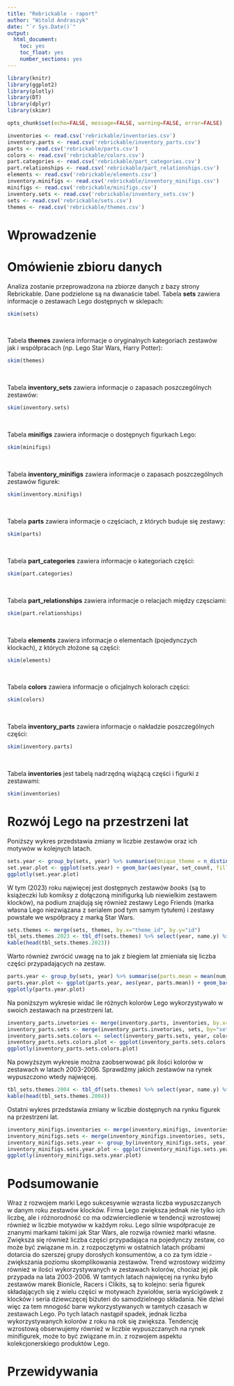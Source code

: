 ```yaml
---
title: "Rebrickable - raport"
author: "Witold Andraszyk"
date: "`r Sys.Date()`"
output: 
  html_document: 
    toc: yes
    toc_float: yes
    number_sections: yes
---
```

```r
library(knitr)
library(ggplot2)
library(plotly)
library(DT)
library(dplyr)
library(skimr)

opts_chunk$set(echo=FALSE, message=FALSE, warning=FALSE, error=FALSE)
```

```r
inventories <- read.csv('rebrickable/inventories.csv')
inventory.parts <- read.csv('rebrickable/inventory_parts.csv')
parts <- read.csv('rebrickable/parts.csv')
colors <- read.csv('rebrickable/colors.csv')
part.categories <- read.csv('rebrickable/part_categories.csv')
part.relationships <- read.csv('rebrickable/part_relationships.csv')
elements <- read.csv('rebrickable/elements.csv')
inventory.minifigs <- read.csv('rebrickable/inventory_minifigs.csv')
minifigs <- read.csv('rebrickable/minifigs.csv')
inventory.sets <- read.csv('rebrickable/inventory_sets.csv')
sets <- read.csv('rebrickable/sets.csv')
themes <- read.csv('rebrickable/themes.csv')
```

# Wprowadzenie

# Omówienie zbioru danych
Analiza zostanie przeprowadzona na zbiorze danych z bazy strony Rebrickable. Dane podzielone są na dwanaście tabel. Tabela **sets** zawiera
informacje o zestawach Lego dostępnych w sklepach:
```r
skim(sets)
```

<br>

Tabela **themes** zawiera informacje o oryginalnych kategoriach zestawów jak i współpracach (np. Lego Star Wars, Harry Potter):
```r
skim(themes)
```

<br>

Tabela **inventory_sets** zawiera informacje o zapasach poszczególnych zestawów:
```r
skim(inventory.sets)
```

<br>

Tabela **minifigs** zawiera informacje o dostępnych figurkach Lego:
```r
skim(minifigs)
```

<br>

Tabela **inventory_minifigs** zawiera informacje o zapasach poszczególnych zestawów figurek:
```r
skim(inventory.minifigs)
```

<br>

Tabela **parts** zawiera informacje o częściach, z których buduje się zestawy:
```r
skim(parts)
```

<br>

Tabela **part_categories** zawiera informacje o kategoriach części:
```r
skim(part.categories)
```

<br>

Tabela **part_relationships** zawiera informacje o relacjach między częsciami:
```r
skim(part.relationships)
```

<br>

Tabela **elements** zawiera informacje o elementach (pojedynczych klockach), z których złożone są części:
```r
skim(elements)
```

<br>

Tabela **colors** zawiera informacje o oficjalnych kolorach części:
```r
skim(colors)
```

<br>

Tabela **inventory_parts** zawiera informacje o nakładzie poszczególnych części:
```r
skim(inventory.parts)
```

<br>

Tabela **inventories** jest tabelą nadrzędną wiążącą części i figurki z zestawami:
```r
skim(inventories)
```

# Rozwój Lego na przestrzeni lat
Poniższy wykres przedstawia zmiany w liczbie zestawów oraz ich motywów w kolejnych latach. 
```r
sets.year <- group_by(sets, year) %>% summarise(Unique_theme = n_distinct(theme_id), set_count = n())
set.year.plot <- ggplot(sets.year) + geom_bar(aes(year, set_count, fill="zestawy"), stat="identity") + geom_bar(aes(year, Unique_theme, fill="motywy"), stat = "identity") + xlab("rok") + ylab("liczba zestawów/motywów") + theme_light()
ggplotly(set.year.plot)
```

W tym (2023) roku najwięcej jest dostępnych zestawów *books* (są to książeczki lub komiksy z dołączoną minifigurką lub niewielkim zestawem klocków), na podium znajdują się również zestawy Lego Friends (marka własna Lego niezwiązana z serialem pod tym samym tytułem) i zestawy powstałe we współpracy z marką Star Wars.
```r
sets.themes <- merge(sets, themes, by.x="theme_id", by.y="id")
tbl_sets.themes.2023 <- tbl_df(sets.themes) %>% select(year, name.y) %>% filter(year==2023) %>% group_by(name.y) %>% summarise(set_count = n()) %>% rename(theme=name.y) %>% arrange(desc(set_count))
kable(head(tbl_sets.themes.2023))
```

Warto również zwrócić uwagę na to jak z biegiem lat zmieniała się liczba części przypadających na zestaw.
```r
parts.year <- group_by(sets, year) %>% summarise(parts.mean = mean(num_parts))
parts.year.plot <- ggplot(parts.year, aes(year, parts.mean)) + geom_bar(stat="identity") + xlab("rok") + ylab("średnia liczba części w zestawie") + theme_light()
ggplotly(parts.year.plot)
```

Na poniższym wykresie widać ile różnych kolorów Lego wykorzystywało w swoich zestawach na przestrzeni lat.
```r
inventory_parts.invetories <- merge(inventory.parts, inventories, by.x="inventory_id", by.y="id")
inventory_parts.sets <- merge(inventory_parts.invetories, sets, by="set_num")
inventory_parts.sets.colors <- select(inventory_parts.sets, year, color_id) %>% group_by(year) %>% summarise(unique_colors=n_distinct(color_id))
inventory_parts.sets.colors.plot <- ggplot(inventory_parts.sets.colors, aes(year, unique_colors)) + geom_bar(stat="identity") + xlab("rok") + ylab("liczba kolorów") + theme_light()
ggplotly(inventory_parts.sets.colors.plot)
```

Na powyższym wykresie można zaobserwować pik ilości kolorów w zestawach w latach 2003-2006. Sprawdźmy jakich zestawów na rynek wypuszczono wtedy najwięcej.
```r
tbl_sets.themes.2004 <- tbl_df(sets.themes) %>% select(year, name.y) %>% filter(year>2002, year<2007) %>% group_by(name.y) %>% summarise(set_count = n()) %>% rename(theme=name.y) %>% arrange(desc(set_count))
kable(head(tbl_sets.themes.2004))
```

Ostatni wykres przedstawia zmiany w liczbie dostępnych na rynku figurek na przestrzeni lat.
```r
inventory_minifigs.inventories <- merge(inventory.minifigs, inventories, by.x="inventory_id", by.y="id")
inventory_minifigs.sets <- merge(inventory_minifigs.inventories, sets, by="set_num")
inventory_minifigs.sets.year <- group_by(inventory_minifigs.sets, year) %>% summarise(unique_figures=n_distinct(fig_num))
inventory_minifigs.sets.year.plot <- ggplot(inventory_minifigs.sets.year, aes(year, unique_figures)) + geom_bar(stat="identity") + xlab("rok") + ylab("liczba unikalnych minifigurek") + theme_light()
ggplotly(inventory_minifigs.sets.year.plot)
```


# Podsumowanie
Wraz z rozwojem marki Lego sukcesywnie wzrasta liczba wypuszczanych w danym roku zestawów klocków. Firma Lego zwiększa jednak nie tylko ich liczbę, ale
i różnorodność co ma odzwierciedlenie w tendencji wzrostowej również w liczbie motywów w każdym roku. Lego silnie współpracuje ze znanymi markami takimi jak Star Wars, ale rozwija również marki własne. Zwiększa się również liczba części przypadająca na pojedynczy zestaw, co może być związane m.in. z rozpoczętymi w ostatnich latach próbami dotarcia do szerszej grupy dorosłych konsumentów, a co za tym idzie - zwiększania poziomu skomplikowania zestawów. Trend wzrostowy widzimy również w ilości wykorzystywanych w zestawach kolorów, chociaż jej pik przypada na lata 2003-2006. W tamtych latach najwięcej na rynku było zestawów marek Bionicle, Racers i Clikits, są to kolejno: seria figurek składających się z wielu części w motywach żywiołów, seria wyścigówek z klocków i seria dziewczęcej biżuteri do samodzielnego składania. Nie dziwi więc za tem mnogość barw wykorzystywanych w tamtych czasach w zestawach Lego. Po tych latach nastąpił spadek, jednak liczba wykorzystywanych kolorów z roku na rok się zwiększa. Tendencję wzrostową obserwujemy również w liczbie wypuszczanych na rynek minifigurek, może to być związane m.in. z rozwojem aspektu kolekcjonerskiego produktów Lego. 

# Przewidywania
